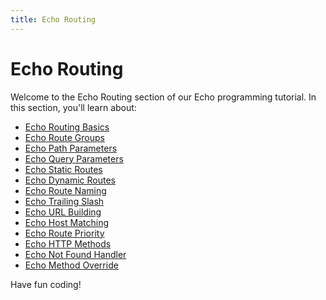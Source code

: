 ```yaml
---
title: Echo Routing
---
```


# Echo Routing

Welcome to the Echo Routing section of our Echo programming tutorial. In this section, you'll learn about:

- [Echo Routing Basics](./0-echo-routing-basics.mdx)
- [Echo Route Groups](./1-echo-route-groups.mdx)
- [Echo Path Parameters](./2-echo-path-parameters.mdx)
- [Echo Query Parameters](./3-echo-query-parameters.mdx)
- [Echo Static Routes](./4-echo-static-routes.mdx)
- [Echo Dynamic Routes](./5-echo-dynamic-routes.mdx)
- [Echo Route Naming](./6-echo-route-naming.mdx)
- [Echo Trailing Slash](./7-echo-trailing-slash.mdx)
- [Echo URL Building](./8-echo-url-building.mdx)
- [Echo Host Matching](./9-echo-host-matching.mdx)
- [Echo Route Priority](./10-echo-route-priority.mdx)
- [Echo HTTP Methods](./11-echo-http-methods.mdx)
- [Echo Not Found Handler](./12-echo-not-found-handler.mdx)
- [Echo Method Override](./13-echo-method-override.mdx)

Have fun coding!